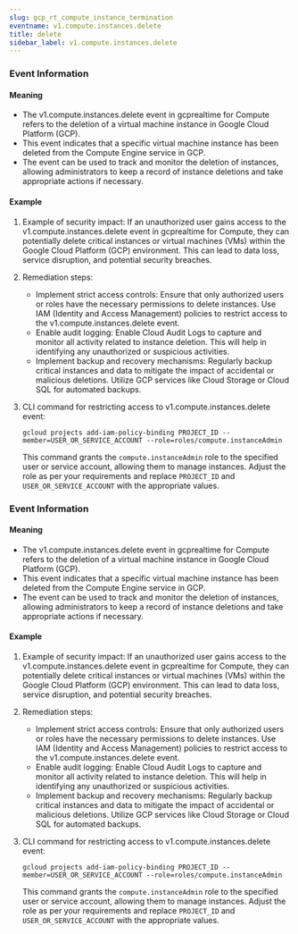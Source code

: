 ```yaml
--- 
slug: gcp_rt_compute_instance_termination
eventname: v1.compute.instances.delete
title: delete
sidebar_label: v1.compute.instances.delete
---
```


### Event Information

#### Meaning

- The v1.compute.instances.delete event in gcprealtime for Compute refers to the deletion of a virtual machine instance in Google Cloud Platform (GCP).
- This event indicates that a specific virtual machine instance has been deleted from the Compute Engine service in GCP.
- The event can be used to track and monitor the deletion of instances, allowing administrators to keep a record of instance deletions and take appropriate actions if necessary.

#### Example

1. Example of security impact: If an unauthorized user gains access to the v1.compute.instances.delete event in gcprealtime for Compute, they can potentially delete critical instances or virtual machines (VMs) within the Google Cloud Platform (GCP) environment. This can lead to data loss, service disruption, and potential security breaches.

2. Remediation steps:
   - Implement strict access controls: Ensure that only authorized users or roles have the necessary permissions to delete instances. Use IAM (Identity and Access Management) policies to restrict access to the v1.compute.instances.delete event.
   - Enable audit logging: Enable Cloud Audit Logs to capture and monitor all activity related to instance deletion. This will help in identifying any unauthorized or suspicious activities.
   - Implement backup and recovery mechanisms: Regularly backup critical instances and data to mitigate the impact of accidental or malicious deletions. Utilize GCP services like Cloud Storage or Cloud SQL for automated backups.

3. CLI command for restricting access to v1.compute.instances.delete event:
   ```
   gcloud projects add-iam-policy-binding PROJECT_ID --member=USER_OR_SERVICE_ACCOUNT --role=roles/compute.instanceAdmin
   ```
   This command grants the `compute.instanceAdmin` role to the specified user or service account, allowing them to manage instances. Adjust the role as per your requirements and replace `PROJECT_ID` and `USER_OR_SERVICE_ACCOUNT` with the appropriate values.


                       


















### Event Information

#### Meaning

- The v1.compute.instances.delete event in gcprealtime for Compute refers to the deletion of a virtual machine instance in Google Cloud Platform (GCP).
- This event indicates that a specific virtual machine instance has been deleted from the Compute Engine service in GCP.
- The event can be used to track and monitor the deletion of instances, allowing administrators to keep a record of instance deletions and take appropriate actions if necessary.

#### Example

1. Example of security impact: If an unauthorized user gains access to the v1.compute.instances.delete event in gcprealtime for Compute, they can potentially delete critical instances or virtual machines (VMs) within the Google Cloud Platform (GCP) environment. This can lead to data loss, service disruption, and potential security breaches.

2. Remediation steps:
   - Implement strict access controls: Ensure that only authorized users or roles have the necessary permissions to delete instances. Use IAM (Identity and Access Management) policies to restrict access to the v1.compute.instances.delete event.
   - Enable audit logging: Enable Cloud Audit Logs to capture and monitor all activity related to instance deletion. This will help in identifying any unauthorized or suspicious activities.
   - Implement backup and recovery mechanisms: Regularly backup critical instances and data to mitigate the impact of accidental or malicious deletions. Utilize GCP services like Cloud Storage or Cloud SQL for automated backups.

3. CLI command for restricting access to v1.compute.instances.delete event:
   ```
   gcloud projects add-iam-policy-binding PROJECT_ID --member=USER_OR_SERVICE_ACCOUNT --role=roles/compute.instanceAdmin
   ```
   This command grants the `compute.instanceAdmin` role to the specified user or service account, allowing them to manage instances. Adjust the role as per your requirements and replace `PROJECT_ID` and `USER_OR_SERVICE_ACCOUNT` with the appropriate values.

 